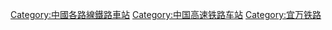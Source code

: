 {{Catnav|頁面分類|各種主題的頁面分類|按國家分類|各國建築|各國鐵路車站|中國鐵路車站|中国铁路车站 (按路线)}}
{{Catnav|頁面分類|各種主題的頁面分類|按國家分類|各國交通|各國鐵路車站|中國鐵路車站|中国铁路车站 (按路线)}}

{{Catmore|宜万铁路}}

[[Category:中國各路線鐵路車站|Category:中國各路線鐵路車站]]
[[Category:中国高速铁路车站|Category:中国高速铁路车站]]
[[Category:宜万铁路|Category:宜万铁路]]